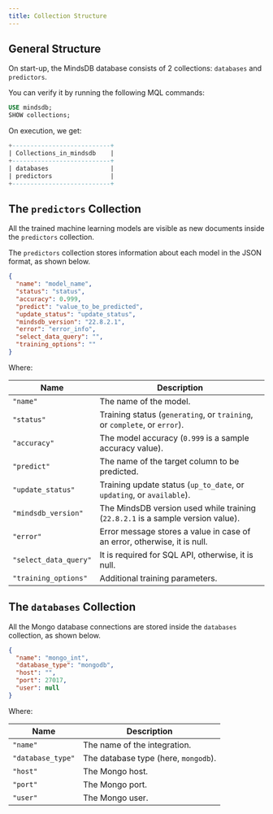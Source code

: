 ```yaml
---
title: Collection Structure
---
```


## General Structure

On start-up, the MindsDB database consists of 2 collections: `databases` and
`predictors`.

You can verify it by running the following MQL commands:

```sql
USE mindsdb;
SHOW collections;
```

On execution, we get:

```sql
+---------------------------+
| Collections_in_mindsdb    |
+---------------------------+
| databases                 |
| predictors                |
+---------------------------+
```

## The `predictors` Collection

All the trained machine learning models are visible as new documents inside the
`predictors` collection.

The `predictors` collection stores information about each model in the JSON
format, as shown below.

```json
{
  "name": "model_name",
  "status": "status",
  "accuracy": 0.999,
  "predict": "value_to_be_predicted",
  "update_status": "update_status",
  "mindsdb_version": "22.8.2.1",
  "error": "error_info",
  "select_data_query": "",
  "training_options": ""
}
```

Where:

| Name                  | Description                                                                     |
| --------------------- | ------------------------------------------------------------------------------- |
| `"name"`              | The name of the model.                                                          |
| `"status"`            | Training status (`generating`, or `training`, or `complete`, or `error`).       |
| `"accuracy"`          | The model accuracy (`0.999` is a sample accuracy value).                        |
| `"predict"`           | The name of the target column to be predicted.                                  |
| `"update_status"`     | Training update status (`up_to_date`, or `updating`, or `available`).           |
| `"mindsdb_version"`   | The MindsDB version used while training (`22.8.2.1` is a sample version value). |
| `"error"`             | Error message stores a value in case of an error, otherwise, it is null.        |
| `"select_data_query"` | It is required for SQL API, otherwise, it is null.                              |
| `"training_options"`  | Additional training parameters.                                                 |

## The `databases` Collection

All the Mongo database connections are stored inside the `databases` collection,
as shown below.

```json
{
  "name": "mongo_int",
  "database_type": "mongodb",
  "host": "",
  "port": 27017,
  "user": null
}
```

Where:

| Name              | Description                          |
| ----------------- | ------------------------------------ |
| `"name"`          | The name of the integration.         |
| `"database_type"` | The database type (here, `mongodb`). |
| `"host"`          | The Mongo host.                      |
| `"port"`          | The Mongo port.                      |
| `"user"`          | The Mongo user.                      |
